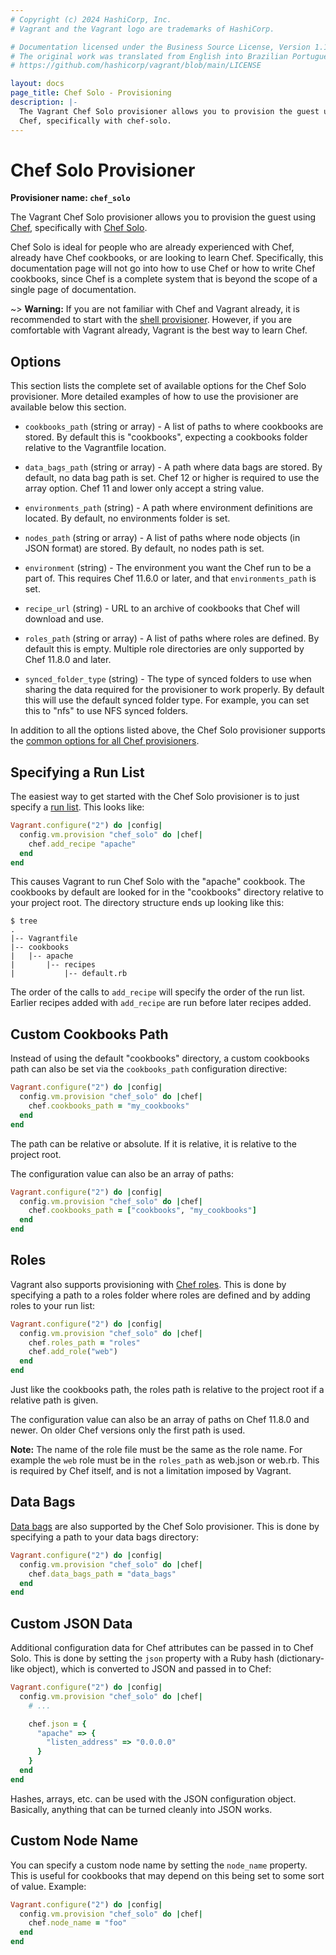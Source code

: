 ```yaml
---
# Copyright (c) 2024 HashiCorp, Inc.
# Vagrant and the Vagrant logo are trademarks of HashiCorp.

# Documentation licensed under the Business Source License, Version 1.1.
# The original work was translated from English into Brazilian Portuguese.
# https://github.com/hashicorp/vagrant/blob/main/LICENSE

layout: docs
page_title: Chef Solo - Provisioning
description: |-
  The Vagrant Chef Solo provisioner allows you to provision the guest using
  Chef, specifically with chef-solo.
---
```


# Chef Solo Provisioner

**Provisioner name: `chef_solo`**

The Vagrant Chef Solo provisioner allows you to provision the guest using
[Chef](https://www.chef.io/chef/), specifically with
[Chef Solo](https://docs.chef.io/chef_solo.html).

Chef Solo is ideal for people who are already experienced with Chef,
already have Chef cookbooks, or are looking to learn Chef. Specifically,
this documentation page will not go into how to use Chef or how to write
Chef cookbooks, since Chef is a complete system that is beyond the scope
of a single page of documentation.

~> **Warning:** If you are not familiar with Chef and Vagrant already,
it is recommended to start with the [shell provisioner](/vagrant/docs/provisioning/shell).
However, if you are comfortable with Vagrant already, Vagrant
is the best way to learn Chef.

## Options

This section lists the complete set of available options for the Chef Solo
provisioner. More detailed examples of how to use the provisioner are
available below this section.

- `cookbooks_path` (string or array) - A list of paths to where cookbooks
  are stored. By default this is "cookbooks", expecting a cookbooks folder
  relative to the Vagrantfile location.

- `data_bags_path` (string or array) - A path where data bags are stored. By
  default, no data bag path is set. Chef 12 or higher is required to use the
  array option. Chef 11 and lower only accept a string value.

- `environments_path` (string) - A path where environment definitions are
  located. By default, no environments folder is set.

- `nodes_path` (string or array) - A list of paths where node objects (in JSON format) are stored. By default, no
  nodes path is set.

- `environment` (string) - The environment you want the Chef run to be
  a part of. This requires Chef 11.6.0 or later, and that `environments_path`
  is set.

- `recipe_url` (string) - URL to an archive of cookbooks that Chef will download
  and use.

- `roles_path` (string or array) - A list of paths where roles are defined.
  By default this is empty. Multiple role directories are only supported by
  Chef 11.8.0 and later.

- `synced_folder_type` (string) - The type of synced folders to use when
  sharing the data required for the provisioner to work properly. By default
  this will use the default synced folder type. For example, you can set this
  to "nfs" to use NFS synced folders.

In addition to all the options listed above, the Chef Solo provisioner supports
the [common options for all Chef provisioners](/vagrant/docs/provisioning/chef_common).

## Specifying a Run List

The easiest way to get started with the Chef Solo provisioner is to just
specify a [run list](https://docs.chef.io/nodes.html#about-run-lists). This looks like:

```ruby
Vagrant.configure("2") do |config|
  config.vm.provision "chef_solo" do |chef|
    chef.add_recipe "apache"
  end
end
```

This causes Vagrant to run Chef Solo with the "apache" cookbook. The cookbooks
by default are looked for in the "cookbooks" directory relative to your
project root. The directory structure ends up looking like this:

```shell-session
$ tree
.
|-- Vagrantfile
|-- cookbooks
|   |-- apache
|       |-- recipes
|           |-- default.rb
```

The order of the calls to `add_recipe` will specify the order of the run list.
Earlier recipes added with `add_recipe` are run before later recipes added.

## Custom Cookbooks Path

Instead of using the default "cookbooks" directory, a custom cookbooks
path can also be set via the `cookbooks_path` configuration directive:

```ruby
Vagrant.configure("2") do |config|
  config.vm.provision "chef_solo" do |chef|
    chef.cookbooks_path = "my_cookbooks"
  end
end
```

The path can be relative or absolute. If it is relative, it is relative
to the project root.

The configuration value can also be an array of paths:

```ruby
Vagrant.configure("2") do |config|
  config.vm.provision "chef_solo" do |chef|
    chef.cookbooks_path = ["cookbooks", "my_cookbooks"]
  end
end
```

## Roles

Vagrant also supports provisioning with [Chef roles](https://docs.chef.io/roles.html).
This is done by specifying a path to a roles folder where roles are defined
and by adding roles to your run list:

```ruby
Vagrant.configure("2") do |config|
  config.vm.provision "chef_solo" do |chef|
    chef.roles_path = "roles"
    chef.add_role("web")
  end
end
```

Just like the cookbooks path, the roles path is relative to the project
root if a relative path is given.

The configuration value can also be an array of paths on Chef 11.8.0 and newer.
On older Chef versions only the first path is used.

**Note:** The name of the role file must be the same as the role name.
For example the `web` role must be in the `roles_path` as web.json or web.rb.
This is required by Chef itself, and is not a limitation imposed by
Vagrant.

## Data Bags

[Data bags](https://docs.chef.io/data_bags.html) are also
supported by the Chef Solo provisioner. This is done by specifying
a path to your data bags directory:

```ruby
Vagrant.configure("2") do |config|
  config.vm.provision "chef_solo" do |chef|
    chef.data_bags_path = "data_bags"
  end
end
```

## Custom JSON Data

Additional configuration data for Chef attributes can be passed in
to Chef Solo. This is done by setting the `json` property with a Ruby
hash (dictionary-like object), which is converted to JSON and passed
in to Chef:

```ruby
Vagrant.configure("2") do |config|
  config.vm.provision "chef_solo" do |chef|
    # ...

    chef.json = {
      "apache" => {
        "listen_address" => "0.0.0.0"
      }
    }
  end
end
```

Hashes, arrays, etc. can be used with the JSON configuration object. Basically,
anything that can be turned cleanly into JSON works.

## Custom Node Name

You can specify a custom node name by setting the `node_name` property. This
is useful for cookbooks that may depend on this being set to some sort
of value. Example:

```ruby
Vagrant.configure("2") do |config|
  config.vm.provision "chef_solo" do |chef|
    chef.node_name = "foo"
  end
end
```
